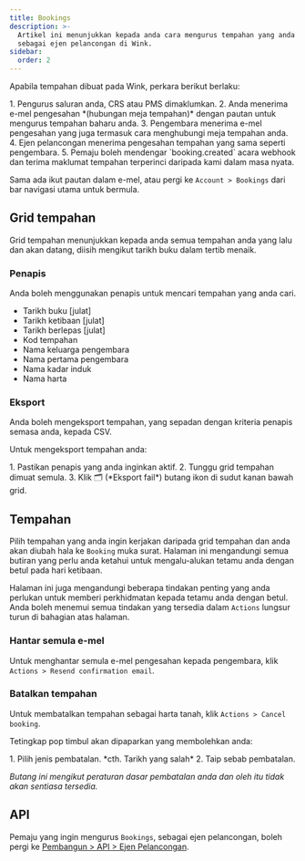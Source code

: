 ```yaml
---
title: Bookings
description: >-
  Artikel ini menunjukkan kepada anda cara mengurus tempahan yang anda buat
  sebagai ejen pelancongan di Wink.
sidebar:
  order: 2
---
```


Apabila tempahan dibuat pada Wink, perkara berikut berlaku:

<Steps>
  1. Pengurus saluran anda, CRS atau PMS dimaklumkan.
  2. Anda menerima e-mel pengesahan *(hubungan meja tempahan)* dengan pautan untuk mengurus tempahan baharu anda.
  3. Pengembara menerima e-mel pengesahan yang juga termasuk cara menghubungi meja tempahan anda.
  4. Ejen pelancongan menerima pengesahan tempahan yang sama seperti pengembara.
  5. Pemaju boleh mendengar `booking.created` acara webhook dan terima maklumat tempahan terperinci daripada kami dalam masa nyata.
</Steps>


Sama ada ikut pautan dalam e-mel, atau pergi ke `Account > Bookings` dari bar navigasi utama untuk bermula.

## Grid tempahan

Grid tempahan menunjukkan kepada anda semua tempahan anda yang lalu dan akan datang, diisih mengikut tarikh buku dalam tertib menaik.

### Penapis

Anda boleh menggunakan penapis untuk mencari tempahan yang anda cari.

* Tarikh buku \[julat]
* Tarikh ketibaan \[julat]
* Tarikh berlepas \[julat]
* Kod tempahan
* Nama keluarga pengembara
* Nama pertama pengembara
* Nama kadar induk
* Nama harta

### Eksport

Anda boleh mengeksport tempahan, yang sepadan dengan kriteria penapis semasa anda, kepada CSV.

Untuk mengeksport tempahan anda:

<Steps>
  1. Pastikan penapis yang anda inginkan aktif.
  2. Tunggu grid tempahan dimuat semula.
  3. Klik 🗂️ (*Eksport fail*) butang ikon di sudut kanan bawah grid.
</Steps>


## Tempahan

Pilih tempahan yang anda ingin kerjakan daripada grid tempahan dan anda akan diubah hala ke `Booking` muka surat.
Halaman ini mengandungi semua butiran yang perlu anda ketahui untuk mengalu-alukan tetamu anda dengan betul pada hari ketibaan.

Halaman ini juga mengandungi beberapa tindakan penting yang anda perlukan untuk memberi perkhidmatan kepada tetamu anda dengan betul. Anda boleh menemui semua tindakan yang tersedia dalam `Actions` lungsur turun di bahagian atas halaman.

### Hantar semula e-mel

Untuk menghantar semula e-mel pengesahan kepada pengembara, klik `Actions > Resend confirmation email`.

### Batalkan tempahan

Untuk membatalkan tempahan sebagai harta tanah, klik `Actions > Cancel booking`.

Tetingkap pop timbul akan dipaparkan yang membolehkan anda:

<Steps>
  1. Pilih jenis pembatalan. *cth. Tarikh yang salah*
  2. Taip sebab pembatalan.
</Steps>


*Butang ini mengikut peraturan dasar pembatalan anda dan oleh itu tidak akan sentiasa tersedia.*

## API

Pemaju yang ingin mengurus `Bookings`, sebagai ejen pelancongan, boleh pergi ke [Pembangun > API > Ejen Pelancongan](/developers/apis/#travel-agent-api).

